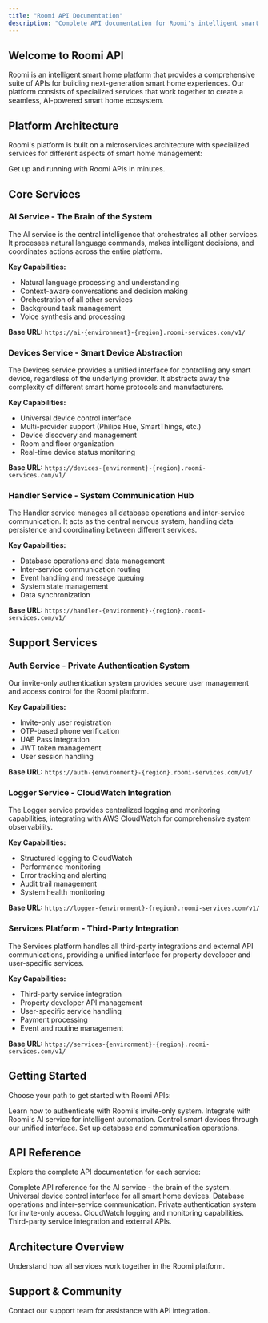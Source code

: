 ```yaml
---
title: "Roomi API Documentation"
description: "Complete API documentation for Roomi's intelligent smart home platform"
---
```


## Welcome to Roomi API

Roomi is an intelligent smart home platform that provides a comprehensive suite of APIs for building next-generation smart home experiences. Our platform consists of specialized services that work together to create a seamless, AI-powered smart home ecosystem.

## Platform Architecture

Roomi's platform is built on a microservices architecture with specialized services for different aspects of smart home management:

<Card title="Quick Start Guide" icon="rocket" horizontal={false} href="/api-reference">
  Get up and running with Roomi APIs in minutes.
</Card>

## Core Services

### AI Service - The Brain of the System

The AI service is the central intelligence that orchestrates all other services. It processes natural language commands, makes intelligent decisions, and coordinates actions across the entire platform.

**Key Capabilities:**

- Natural language processing and understanding
- Context-aware conversations and decision making
- Orchestration of all other services
- Background task management
- Voice synthesis and processing

**Base URL:** `https://ai-{environment}-{region}.roomi-services.com/v1/`

### Devices Service - Smart Device Abstraction

The Devices service provides a unified interface for controlling any smart device, regardless of the underlying provider. It abstracts away the complexity of different smart home protocols and manufacturers.

**Key Capabilities:**

- Universal device control interface
- Multi-provider support (Philips Hue, SmartThings, etc.)
- Device discovery and management
- Room and floor organization
- Real-time device status monitoring

**Base URL:** `https://devices-{environment}-{region}.roomi-services.com/v1/`

### Handler Service - System Communication Hub

The Handler service manages all database operations and inter-service communication. It acts as the central nervous system, handling data persistence and coordinating between different services.

**Key Capabilities:**

- Database operations and data management
- Inter-service communication routing
- Event handling and message queuing
- System state management
- Data synchronization

**Base URL:** `https://handler-{environment}-{region}.roomi-services.com/v1/`

## Support Services

### Auth Service - Private Authentication System

Our invite-only authentication system provides secure user management and access control for the Roomi platform.

**Key Capabilities:**

- Invite-only user registration
- OTP-based phone verification
- UAE Pass integration
- JWT token management
- User session handling

**Base URL:** `https://auth-{environment}-{region}.roomi-services.com/v1/`

### Logger Service - CloudWatch Integration

The Logger service provides centralized logging and monitoring capabilities, integrating with AWS CloudWatch for comprehensive system observability.

**Key Capabilities:**

- Structured logging to CloudWatch
- Performance monitoring
- Error tracking and alerting
- Audit trail management
- System health monitoring

**Base URL:** `https://logger-{environment}-{region}.roomi-services.com/v1/`

### Services Platform - Third-Party Integration

The Services platform handles all third-party integrations and external API communications, providing a unified interface for property developer and user-specific services.

**Key Capabilities:**

- Third-party service integration
- Property developer API management
- User-specific service handling
- Payment processing
- Event and routine management

**Base URL:** `https://services-{environment}-{region}.roomi-services.com/v1/`

## Getting Started

Choose your path to get started with Roomi APIs:

<Columns cols={2}>
  <Card title="Authentication Setup" icon="key" href="/authentication">
    Learn how to authenticate with Roomi's invite-only system.
  </Card>
  <Card title="AI Integration" icon="brain" href="/guides/ai-integration">
    Integrate with Roomi's AI service for intelligent automation.
  </Card>
  <Card title="Device Control" icon="microchip" href="/guides/device-integration">
    Control smart devices through our unified interface.
  </Card>
  <Card title="Handler Setup" icon="cog" href="/guides/handler-setup">
    Set up database and communication operations.
  </Card>
</Columns>

## API Reference

Explore the complete API documentation for each service:

<Columns cols={2}>
  <Card title="AI Service API" icon="brain" href="/api-reference/ai">
    Complete API reference for the AI service - the brain of the system.
  </Card>
  <Card title="Devices Service API" icon="microchip" href="/api-reference/devices">
    Universal device control interface for all smart home devices.
  </Card>
  <Card title="Handler Service API" icon="cog" href="/api-reference/handler">
    Database operations and inter-service communication.
  </Card>
  <Card title="Auth Service API" icon="user-shield" href="/api-reference/auth">
    Private authentication system for invite-only access.
  </Card>
  <Card title="Logger Service API" icon="file-text" href="/api-reference/logger">
    CloudWatch logging and monitoring capabilities.
  </Card>
  <Card title="Services Platform API" icon="globe" href="/api-reference/services">
    Third-party service integration and external APIs.
  </Card>
</Columns>

## Architecture Overview

<Card title="Learn More About Architecture" icon="sitemap" href="/architecture-overview">
  Understand how all services work together in the Roomi platform.
</Card>

## Support & Community

<Card title="Get Help" icon="question-circle" href="mailto:admin@roomi.ai">
  Contact our support team for assistance with API integration.
</Card>